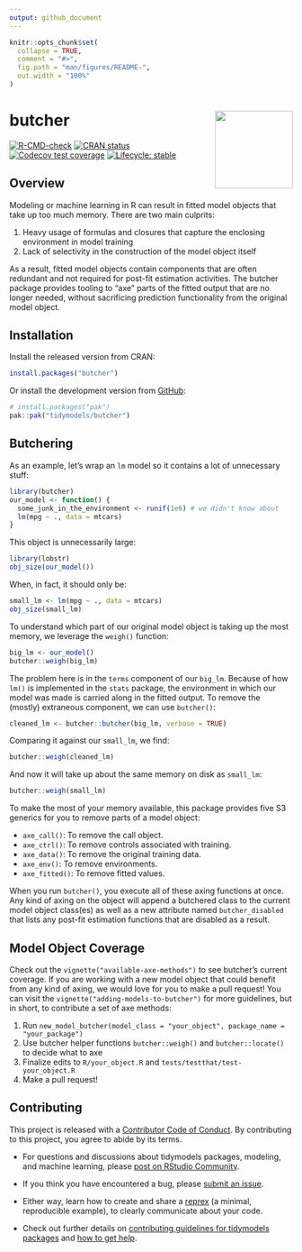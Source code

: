 ```yaml
---
output: github_document
---
```


<!-- README.md is generated from README.Rmd. Please edit that file -->

```r
knitr::opts_chunk$set(
  collapse = TRUE,
  comment = "#>",
  fig.path = "man/figures/README-",
  out.width = "100%"
)
```

# butcher <a href="https://butcher.tidymodels.org"><img src="man/figures/logo.png" align="right" height="138" /></a>

<!-- badges: start -->
[![R-CMD-check](https://github.com/tidymodels/butcher/actions/workflows/R-CMD-check.yaml/badge.svg)](https://github.com/tidymodels/butcher/actions/workflows/R-CMD-check.yaml)
[![CRAN status](https://www.r-pkg.org/badges/version/butcher)](https://CRAN.R-project.org/package=butcher)
[![Codecov test coverage](https://codecov.io/gh/tidymodels/butcher/branch/main/graph/badge.svg)](https://app.codecov.io/gh/tidymodels/butcher?branch=main)
[![Lifecycle: stable](https://img.shields.io/badge/lifecycle-stable-brightgreen.svg)](https://lifecycle.r-lib.org/articles/stages.html#stable)
<!-- badges: end -->

## Overview

Modeling or machine learning in R can result in fitted model objects that take up too much memory. There are two main culprits:

1. Heavy usage of formulas and closures that capture the enclosing environment in model training
2. Lack of selectivity in the construction of the model object itself

As a result, fitted model objects contain components that are often redundant and not required for post-fit estimation activities. The butcher package provides tooling to "axe" parts of the fitted output that are no longer needed, without sacrificing prediction functionality from the original model object. 

## Installation

Install the released version from CRAN:

```r
install.packages("butcher")
```

Or install the development version from [GitHub](https://github.com/):

```r
# install.packages("pak")
pak::pak("tidymodels/butcher")
```

## Butchering 

As an example, let's wrap an `lm` model so it contains a lot of unnecessary stuff: 

```r
library(butcher)
our_model <- function() {
  some_junk_in_the_environment <- runif(1e6) # we didn't know about
  lm(mpg ~ ., data = mtcars) 
}
```

This object is unnecessarily large: 

```r
library(lobstr)
obj_size(our_model())
```

When, in fact, it should only be: 

```r
small_lm <- lm(mpg ~ ., data = mtcars) 
obj_size(small_lm)
```

To understand which part of our original model object is taking up the most memory, we leverage the `weigh()` function: 

```r
big_lm <- our_model()
butcher::weigh(big_lm)
```

The problem here is in the `terms` component of our `big_lm`. Because of how `lm()` is implemented in the `stats` package, the environment in which our model was made is carried along in the fitted output. To remove the (mostly) extraneous component, we can use `butcher()`:

```r
cleaned_lm <- butcher::butcher(big_lm, verbose = TRUE)
```

Comparing it against our `small_lm`, we find:

```r
butcher::weigh(cleaned_lm)
```

And now it will take up about the same memory on disk as `small_lm`:

```r
butcher::weigh(small_lm)
```

To make the most of your memory available, this package provides five S3 generics for you to remove parts of a model object:

- `axe_call()`: To remove the call object.
- `axe_ctrl()`: To remove controls associated with training.
- `axe_data()`: To remove the original training data.
- `axe_env()`: To remove environments.
- `axe_fitted()`: To remove fitted values.

When you run `butcher()`, you execute all of these axing functions at once. Any kind of axing on the object will append a butchered class to the current model object class(es) as well as a new attribute named `butcher_disabled` that lists any post-fit estimation functions that are disabled as a result.

## Model Object Coverage

Check out the `vignette("available-axe-methods")` to see butcher's current coverage. If you are working with a new model object that could benefit from any kind of axing, we would love for you to make a pull request! You can visit the `vignette("adding-models-to-butcher")` for more guidelines, but in short, to contribute a set of axe methods:

1. Run `new_model_butcher(model_class = "your_object", package_name = "your_package")`
2. Use butcher helper functions `butcher::weigh()` and `butcher::locate()` to decide what to axe
3. Finalize edits to `R/your_object.R` and `tests/testthat/test-your_object.R` 
4. Make a pull request! 

## Contributing

This project is released with a [Contributor Code of Conduct](https://contributor-covenant.org/version/2/0/CODE_OF_CONDUCT.html). By contributing to this project, you agree to abide by its terms.

- For questions and discussions about tidymodels packages, modeling, and machine learning, please [post on RStudio Community](https://community.rstudio.com/new-topic?category_id=15&tags=tidymodels,question).

- If you think you have encountered a bug, please [submit an issue](https://github.com/tidymodels/butcher/issues).

- Either way, learn how to create and share a [reprex](https://reprex.tidyverse.org/articles/articles/learn-reprex.html) (a minimal, reproducible example), to clearly communicate about your code.

- Check out further details on [contributing guidelines for tidymodels packages](https://www.tidymodels.org/contribute/) and [how to get help](https://www.tidymodels.org/help/).
